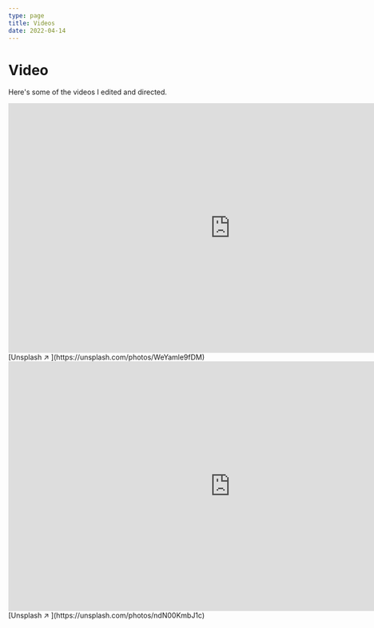 ```yaml
---
type: page
title: Videos
date: 2022-04-14
---
```


# Video

Here's some of the videos I edited and directed.


<iframe width="888" 
        height="500" 
        src="https://www.youtube.com/embed/0uSx8aus7Z4" 
        title="YouTube video player" frameborder="0" 
        allow="accelerometer; autoplay; clipboard-write; encrypted-media; gyroscope; picture-in-picture" allowfullscreen>
</iframe>
[Unsplash ↗ ](https://unsplash.com/photos/WeYamle9fDM)

<iframe width="888" 
        height="500" 
        src="https://www.youtube.com/embed/z8Fukwbut3Q" 
        title="YouTube video player" 
        frameborder="0" 
        allow="accelerometer; autoplay; clipboard-write; encrypted-media; gyroscope; picture-in-picture" allowfullscreen>
</iframe>
[Unsplash ↗ ](https://unsplash.com/photos/ndN00KmbJ1c)
